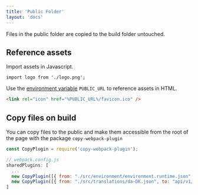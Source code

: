 ```yaml
---
title: 'Public Folder'
layout: 'docs'
---
```


Files in the public folder are copied to the build folder untouched.

## Reference assets
Import assets in Javascript.
```
import logo from './logo.png';
```

Use the [environment variable](/docs/development/environment-variables) `PUBLIC_URL` to reference assets in HTML.
```html
<link rel="icon" href="%PUBLIC_URL%/favicon.ico" />
```


## Copy files on build
You can copy files to the public and make them accessible from the root of the page with the package `copy-webpack-plugin`

```js
const CopyPlugin = require('copy-webpack-plugin');

// webpack.config.js
sharedPlugins: [
  ...
  new CopyPlugin([{ from: "./src/environment/environment.runtime.json", to: "environment.runtime.json" }]),
  new CopyPlugin([{ from: "./src/translations/da-DK.json", to: "api/v1/translations/da-DK", toType: "file" }]),
]
```

